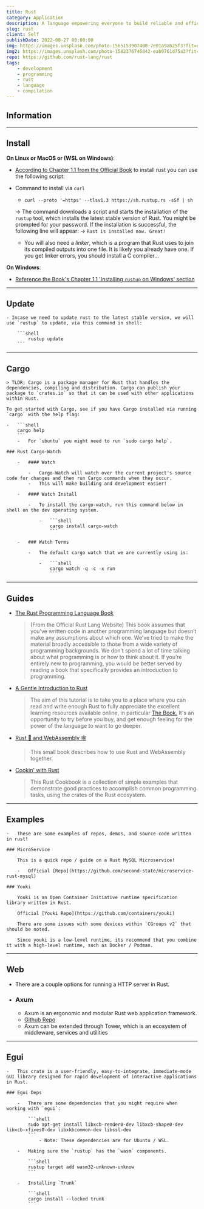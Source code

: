```yaml
---
title: Rust
category: Application
description: A language empowering everyone to build reliable and efficient software.
slug: rust
client: Self
publishDate: 2022-08-27 00:00:00
img: https://images.unsplash.com/photo-1565153907400-7e01a9ab25f3?fit=crop&w=1400&h=700&q=75
img2: https://images.unsplash.com/photo-1582376746842-eab9761d75a3?fit=crop&w=1400&h=700&q=75
repo: https://github.com/rust-lang/rust
tags:
    - development
    - programming
    - rust
    - language
    - compilation
---
```


## Information

---

## Install

**On Linux or MacOS or (WSL on Windows)**:

-   [According to Chapter 1.1 from the Official Book](https://doc.rust-lang.org/stable/book/ch01-01-installation.html) to install rust you can use the following script:

-   Command to install via `curl`

    -   ```shell
        curl --proto '=https' --tlsv1.3 https://sh.rustup.rs -sSf | sh
        ```

    -> The command downloads a script and starts the installation of the `rustup` tool, which installs the latest stable version of Rust. You might be prompted for your password. If the installation is successful, the following line will appear:
    -> `Rust is installed now. Great!`

    -   You will also need a _linker_, which is a program that Rust uses to join its compiled outputs into one file. It is likely you already have one. If you get linker errors, you should install a C compiler...

**On Windows**:

-   [Reference the Book's Chapter 1.1 'Installing `rustup` on Windows' section](https://doc.rust-lang.org/stable/book/ch01-01-installation.html#installing-rustup-on-windows)

---

## Update

    - Incase we need to update rust to the latest stable version, we will use `rustup` to update, via this command in shell:

        ```shell
            rustup update
        ```


---

## Cargo

    > TLDR; Cargo is a package manager for Rust that handles the dependencies, compiling and distribution. Cargo can publish your package to `crates.io` so that it can be used with other applications within Rust.

    To get started with Cargo, see if you have Cargo installed via running `cargo` with the help flag:

    -   ```shell
        cargo help
        ```
        -   For `ubuntu` you might need to run `sudo cargo help`.

    ### Rust Cargo-Watch

        -   #### Watch

            -   Cargo-Watch will watch over the current project's source code for changes and then run Cargo commands when they occur.
            -   This will make building and development easier!

        -   #### Watch Install

            -   To install the cargo-watch, run this command below in shell on the dev operating system.

                -   ```shell
                    cargo install cargo-watch
                    ```

        -   ### Watch Terms

            -   The default cargo watch that we are currently using is:

                -   ```shell
                    cargo watch -q -c -x run
                    ```

---

## Guides

-   [The Rust Programming Language Book](https://doc.rust-lang.org/stable/book/title-page.html)

    > (From the Official Rust Lang Website)
    > This book assumes that you’ve written code in another programming language but doesn’t
    > make any assumptions about which one. We’ve tried to make the material broadly accessible
    > to those from a wide variety of programming backgrounds. We don’t spend a lot of time talking
    > about what programming is or how to think about it. If you’re entirely new to programming, you
    > would be better served by reading a book that specifically provides an introduction to programming.

-   [A Gentle Introduction to Rust](https://stevedonovan.github.io/rust-gentle-intro/)

    > The aim of this tutorial is to take you to a place where you can read and write enough Rust to
    > fully appreciate the excellent learning resources available online, in particular
    > [The Book.](https://doc.rust-lang.org/stable/book/title-page.html)
    > It's an opportunity to try before you buy, and get enough feeling for the power of the language to want to go deeper.

-   [Rust 🦀 and WebAssembly 🕸](https://rustwasm.github.io/book/)

    > This small book describes how to use Rust and WebAssembly together.

-   [Cookin' with Rust](https://rust-lang-nursery.github.io/rust-cookbook/intro.html)

    > This Rust Cookbook is a collection of simple examples that demonstrate good practices to accomplish common
    > programming tasks, using the crates of the Rust ecosystem.

---

## Examples

    -   These are some examples of repos, demos, and source code written in rust!

    ### MicroService

        This is a quick repo / guide on a Rust MySQL Microservice!

        -   Official [Repo](https://github.com/second-state/microservice-rust-mysql)

    ### Youki

        Youki is an Open Container Initiative runtime specification library written in Rust.

        Official [Youki Repo](https://github.com/containers/youki)

        There are some issues with some devices within `CGroups v2` that should be noted.

        Since youki is a low-level runtime, its recommend that you combine it with a high-level runtime, such as Docker / Podman.

---

## Web

-   There are a couple options for running a HTTP server in Rust.

-   ### Axum

    -   Axum is an ergonomic and modular Rust web application framework.
    -   [Github Repo](https://github.com/tokio-rs/axum)
    -   Axum can be extended through Tower, which is an ecosystem of middleware, services and utilities

---

## Egui

    -   This crate is a user-friendly, easy-to-integrate, immediate-mode GUI library designed for rapid development of interactive applications in Rust.

    ### Egui Deps

        -   There are some dependencies that you might require when working with `egui`:

            ```shell
            sudo apt-get install libxcb-render0-dev libxcb-shape0-dev libxcb-xfixes0-dev libxkbcommon-dev libssl-dev
            ```
                - Note: These dependencies are for Ubuntu / WSL.

        -   Making sure the `rustup` has the `wasm` components.

            ```shell
            rustup target add wasm32-unknown-unknow
            ```
        
        -   Installing `Trunk`

            ```shell
            cargo install --locked trunk
            ```
        

    